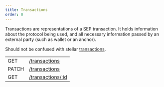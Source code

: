 ```yaml
---
title: Transactions
order: 0
---
```



Transactions are representations of a SEP transaction. It holds information about the protocol being used, and all necessary information passed by an external party (such as wallet or an anchor).

Should not be confused with stellar [transactions](../../../docs/glossary/#transaction).

<EndpointsTable title="Endpoints">

| | |
| --- | --------------------- |
| GET | [/transactions](../get-transactions.api.mdx) |
| PATCH | [/transactions](../patch-transactions.api.mdx) |
| GET | [/transactions/:id](../get-transaction.api.mdx) |

</EndpointsTable>
